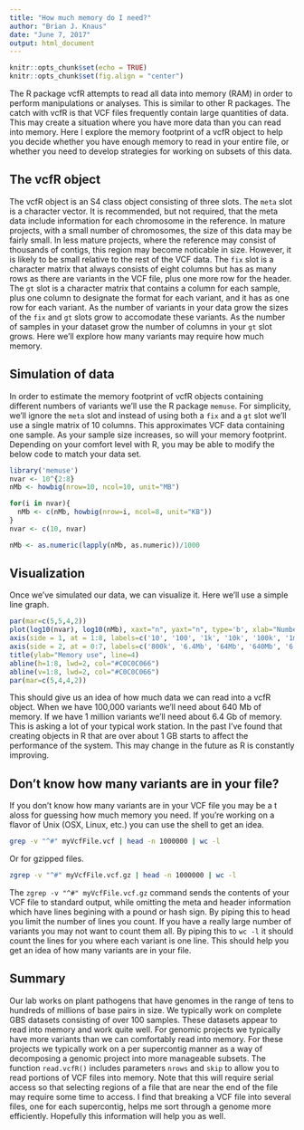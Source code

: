 ```yaml
---
title: "How much memory do I need?"
author: "Brian J. Knaus"
date: "June 7, 2017"
output: html_document
---
```


```r
knitr::opts_chunk$set(echo = TRUE)
knitr::opts_chunk$set(fig.align = "center")
```


The R package vcfR attempts to read all data into memory (RAM) in order to perform manipulations or analyses.
This is similar to other R packages.
The catch with vcfR is that VCF files frequently contain large quantities of data.
This may create a situation where you have more data than you can read into memory.
Here I explore the memory footprint of a vcfR object to help you decide whether you have enough memory to read in your entire file, or whether you need to develop strategies for working on subsets of this data.


## The vcfR object


The vcfR object is an S4 class object consisting of three slots.
The `meta` slot is a character vector.
It is recommended, but not required, that the meta data include information for each chromosome in the reference.
In mature projects, with a small number of chromosomes, the size of this data may be fairly small.
In less mature projects, where the reference may consist of thousands of contigs, this region may become noticable in size.
However, it is likely to be small relative to the rest of the VCF data.
The `fix` slot is a character matrix that always consists of eight columns but has as many rows as there are variants in the VCF file, plus one more row for the header.
The `gt` slot is a character matrix that contains a column for each sample, plus one column to designate the format for each variant, and it has as one row for each variant.
As the number of variants in your data grow the sizes of the `fix` and `gt` slots grow to accomodate these variants.
As the number of samples in your dataset grow the number of columns in your `gt` slot grows.
Here we'll explore how many variants may require how much memory.


## Simulation of data


In order to estimate the memory footprint of vcfR objects containing different numbers of variants we'll use the R package `memuse`.
For simplicity, we'll ignore the `meta` slot and instead of using both a `fix` and a `gt` slot we'll use a single matrix of 10 columns.
This approximates VCF data containing one sample.
As your sample size increases, so will your memory footprint.
Depending on your comfort level with R, you may be able to modify the below code to match your data set.


```r
library('memuse')
nvar <- 10^{2:8}
nMb <- howbig(nrow=10, ncol=10, unit="MB")

for(i in nvar){
  nMb <- c(nMb, howbig(nrow=i, ncol=8, unit="KB"))
}
nvar <- c(10, nvar)

nMb <- as.numeric(lapply(nMb, as.numeric))/1000

```


## Visualization


Once we've simulated our data, we can visualize it.
Here we'll use a simple line graph.


```r
par(mar=c(5,5,4,2))
plot(log10(nvar), log10(nMb), xaxt="n", yaxt="n", type='b', xlab="Number of variants", ylab = "")
axis(side = 1, at = 1:8, labels=c('10', '100', '1k', '10k', '100k', '1m', '10m', '100m'))
axis(side = 2, at = 0:7, labels=c('800k', '6.4Mb', '64Mb', '640Mb', '6.4Gb', '64Gb', '640Gb', '6.4Tb'), las=2)
title(ylab="Memory use", line=4)
abline(h=1:8, lwd=2, col="#C0C0C066")
abline(v=1:8, lwd=2, col="#C0C0C066")
par(mar=c(5,4,4,2))
```


This should give us an idea of how much data we can read into a vcfR object.
When we have 100,000 variants we'll need about 640 Mb of memory.
If we have 1 million variants we'll need about 6.4 Gb of memory.
This is asking a lot of your typical work station.
In the past I've found that creating objects in R that are over about 1 GB starts to affect the performance of the system.
This may change in the future as R is constantly improving.


## Don't know how many variants are in your file?


If you don't know how many variants are in your VCF file you may be a t aloss for guessing how much memory you need.
If you're working on a flavor of Unix (OSX, Linux, etc.)  you can use the shell to get an idea.


```bash
grep -v "^#" myVcfFile.vcf | head -n 1000000 | wc -l
```


Or for gzipped files.


```bash
zgrep -v "^#" myVcfFile.vcf.gz | head -n 1000000 | wc -l
```


The `zgrep -v "^#" myVcfFile.vcf.gz` command sends the contents of your VCF file to standard output, while omitting the meta and header information which have lines begining with a pound or hash sign.
By piping this to head you limit the number of lines you count.
If you have a really large number of variants you may not want to count them all.
By piping this to `wc -l` it should count the lines for you where each variant is one line.
This should help you get an idea of how many variants are in your file.


## Summary


Our lab works on plant pathogens that have genomes in the range of tens to hundreds of millions of base pairs in size.
We typically work on complete GBS datasets consisting of over 100 samples.
These datasets appear to read into memory and work quite well.
For genomic projects we typically have more variants than we can comfortably read into memory.
For these projects we typically work on a per supercontig manner as a way of decomposing a genomic project into more manageable subsets.
The function `read.vcfR()` includes parameters `nrows` and `skip` to allow you to read portions of VCF files into memory.
Note that this will require serial access so that selecting regions of a file that are near the end of the file may require some time to access.
I find that breaking a VCF file into several files, one for each supercontig, helps me sort through a genome more efficiently.
Hopefully this information will help you as well.






